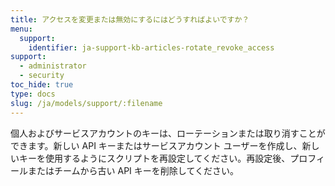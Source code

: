 ```yaml
---
title: アクセスを変更または無効にするにはどうすればよいですか？
menu:
  support:
    identifier: ja-support-kb-articles-rotate_revoke_access
support:
  - administrator
  - security
toc_hide: true
type: docs
slug: /ja/models/support/:filename
---
```

個人およびサービスアカウントのキーは、ローテーションまたは取り消すことができます。新しい API キーまたはサービスアカウント ユーザーを作成し、新しいキーを使用するようにスクリプトを再設定してください。再設定後、プロフィールまたはチームから古い API キーを削除してください。